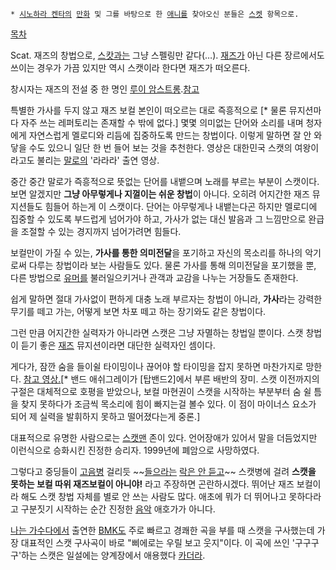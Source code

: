  * [[시노하라 켄타]]의 [[만화]] 및 그를 바탕으로 한 [[애니]]를 찾아오신 분들은 [[스켓]] 항목으로.

[[목차]]

Scat. 재즈의 창법으로, [[스카톨로지|스캇]]과는 그냥 스펠링만 같다(…). [[재즈]]가 아닌 다른 장르에서도 쓰이는 경우가 가끔 있지만 역시 스캣이라 한다면 재즈가 떠오른다.

창시자는 재즈의 전설 중 한 명인 [[루이 암스트롱]].[http://music.naver.com/todayMusic/index.nhn?startDate=20100703 참고]

특별한 가사를 두지 않고 재즈 보컬 본인이 떠오르는 대로 즉흥적으로 [* 물론 뮤지션마다 자주 쓰는 레퍼토리는 존재할 수 밖에 없다.] 몇몇 의미없는 단어와 소리를 내며 청자에게 자연스럽게 멜로디와 리듬에 집중하도록 만드는 창법이다. 이렇게 말하면 잘 안 와닿을 수도 있으니 일단 한 번 들어 보는 것을 추천한다. 영상은 대한민국 스캣의 여왕이라고도 불리는 [[말로(재즈 뮤지션)|말로]]의 '라라라' 출연 영상.

{{{#!html
<embed src="http://www.youtube.com/v/hm9Hucn0muc?fs=1&amp;hl=ko_KR" type="application/x-shockwave-flash" allowscriptaccess="always" allowfullscreen="true" width="640" height="385"></embed>}}}


중간 중간 말로가 즉흥적으로 뜻없는 단어를 내뱉으며 노래를 부르는 부분이 스캣이다. 보면 알겠지만 '''그냥 아무렇게나 지껄이는 쉬운 창법'''이 아니다. 오히려 어지간한 재즈 뮤지션들도 힘들어 하는게 이 스캣이다. 단어는 아무렇게나 내뱉는다곤 하지만 멜로디에 집중할 수 있도록 부드럽게 넘어가야 하고, 가사가 없는 대신 발음과 그 느낌만으로 완급을 조절할 수 있는 경지까지 넘어가려면 힘들다. 

보컬만이 가질 수 있는, '''가사를 통한 의미전달'''을 포기하고 자신의 목소리를 하나의 악기로써 다루는 창법이라 보는 사람들도 있다. 물론 가사를 통해 의미전달을 포기했을 뿐, 다른 방법으로 [[유머]]를 불러일으키거나 관객과 교감을 나누는 거장들도 존재한다.

쉽게 말하면 절대 가사없이 편하게 대충 노래 부르자는 창법이 아니라, '''가사'''라는 강력한 무기를 떼고 가는, 어떻게 보면 차포 떼고 하는 장기와도 같은 창법이다. 

그런 만큼 어지간한 실력자가 아니라면 스캣은 그냥 자멸하는 창법일 뿐이다. 스캣 창법이 듣기 좋은 [[재즈]] 뮤지션이라면 대단한 실력자인 셈이다.

게다가, 잠깐 숨을 들이쉴 타이밍이나 끊어야 할 타이밍을 잡지 못하면 마찬가지로 망한다. [http://www.youtube.com/watch?v=z8V-bDkxby8 참고 영상.][* 밴드 애쉬그레이가 [탑밴드2]에서 부른 배반의 장미. 스캣 이전까지의 구절은 대체적으로 호평을 받았으나, 보컬 마현권이 스캣을 시작하는 부분부터 숨 쉴 틈을 찾지 못하다가 조금씩 목소리에 힘이 빠지는걸 볼수 있다. 이 점이 마이너스 요소가 되어 제 실력을 발휘하지 못하고 떨어졌다는게 중론.]

{{{#!html
<iframe width="560" height="315" src="//www.youtube.com/embed/y6oXW_YiV6g" frameborder="0" allowfullscreen></iframe>
}}}

대표적으로 유명한 사람으로는 [[스캣맨]] 존이 있다. 언어장애가 있어서 말을 더듬었지만 이런식으로 승화시킨 진정한 승리자. 1999년에 폐암으로 사망하였다.

그렇다고 중딩들이 [[고음병]] 걸리듯 ~~[[락부심|들으라는]] [[하라는 공부는 안하고|락은 안 듣고]]~~ 스캣병에 걸려 '''스캣을 못하는 보컬 따위 재즈보컬이 아니야!''' 라고 주장하면 곤란하시겠다. 뛰어난 재즈 보컬이라 해도 스캣 창법 자체를 별로 안 쓰는 사람도 많다. 애초에 뭐가 더 뛰어나고 못하다라고 구분짓기 시작하는 순간 진정한 [[음악]] 애호가가 아니다.

[[나는 가수다]]에서 출연한 [[BMK]]도 주로 빠르고 경쾌한 곡을 부를 때 스캣을 구사했는데 가장 대표적인 스캣 구사곡이 바로 "삐에로는 우릴 보고 웃지"이다. 이 곡에 쓰인 '구구구구'하는 스캣은 일설에는 양계장에서 애용했다 [[카더라]].
